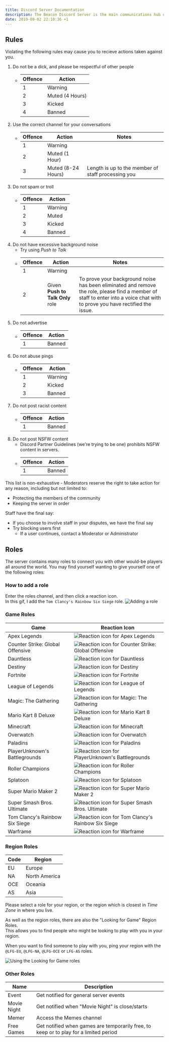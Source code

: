 ```yaml
---
title: Discord Server Documentation
description: The Beacon Discord Server is the main communications hub of all actions done on The Beacon. Learn how to utilise the server to the best ability, whilst following the rules.
date: 2019-09-02 22:10:36 +1
---
```


## Rules
Violating the following rules may cause you to recieve actions taken against you.

1. Do not be a dick, and please be respectful of other people
	- Offence | Action
	  ------- | -----------
		1       | Warning
		2       | Muted (4 Hours)
		3       | Kicked
		4       | Banned
2. Use the correct channel for your conversations
	- Offence | Action             | Notes
	  ------- | ------------------ | -----
		1       | Warning            |
		2       | Muted (1 Hour)     |
		3       | Muted (8-24 Hours) | Length is up to the member of staff processing you
3. Do not spam or troll
	- Offence | Action     
	  ------- | -----------
		1       | Warning
		2       | Muted
		3       | Kicked
		4       | Banned
4. Do not have excessive background noise
	- Try using _Push to Talk_
	- Offence | Action                           | Notes
	  ------- | -------------------------------- | ------
		1       | Warning                          |
		2       | Given **Push to Talk Only** role | To prove your background noise has been eliminated and remove the role, please find a member of staff to enter into a voice chat with to prove you have rectified the issue.
5. Do not advertise
	- Offence | Action
	  ------- | -----------
		1       | Banned
6. Do not abuse pings
	- Offence | Action
		------- | -----------
		1       | Warning
		2       | Kicked
		3       | Banned
7. Do not post racist content
	- Offence | Action
	  ------- | -----------
		1       | Banned
8. Do not post NSFW content
	- Discord Partner Guidelines (we're trying to be one) prohibits NSFW content in servers.
	- Offence | Action
	  ------- | -----------
		1       | Banned

This list is non-exhaustive - Moderators reserve the right to take action for any reason, including but not limited to:
- Protecting the members of the community
- Keeping the server in order

Staff have the final say:
- If you choose to involve staff in your disputes, we have the final say
- Try blocking users first
	- If a user continues, contact a Moderator or Administrator

## Roles
The server contains many roles to connect you with other would-be players all around the world.
You may find yourself wanting to give yourself one of the following roles:

### How to add a role
Enter the roles channel, and then click a reaction icon.  
In this gif, I add the `Tom Clancy's Rainbow Six Siege` role.
<img src={rolesGif} alt="Adding a role" />

### Game Roles

Game                              | Reaction Icon                                                                                                         |
--------------------------------- | --------------------------------------------------------------------------------------------------------------------- |
Apex Legends                      | <img src="https://cdn.discordapp.com/emojis/602570214072385536.png?v=1" className={styles.icon} alt="Reaction icon for Apex Legends" title="Reaction icon for Apex Legends" />
Counter Strike: Global Offensive  | <img src="https://cdn.discordapp.com/emojis/602573024452935680.png?v=1" className={styles.icon} alt="Reaction icon for Counter Strike: Global Offensive" title="Reaction icon for Counter Strike: Global Offensive" />
Dauntless                         | <img src="https://cdn.discordapp.com/emojis/602569854259560458.png?v=1" className={styles.icon} alt="Reaction icon for Dauntless" title="Reaction icon for Dauntless" />
Destiny                           | <img src="https://cdn.discordapp.com/emojis/602571885657718822.png?v=1" className={styles.icon} alt="Reaction icon for Destiny" title="Reaction icon for Destiny" />
Fortnite                          | <img src="https://cdn.discordapp.com/emojis/602570231306518528.png?v=1" className={styles.icon} alt="Reaction icon for Fortnite" title="Reaction icon for Fortnite" />
League of Legends                 | <img src="https://cdn.discordapp.com/emojis/602570255646326784.png?v=1" className={styles.icon} alt="Reaction icon for League of Legends" title="Reaction icon for League of Legends" />
Magic: The Gathering              | <img src="https://cdn.discordapp.com/emojis/602570317587677184.png?v=1" className={styles.icon} alt="Reaction icon for Magic: The Gathering" title="Reaction icon for Magic: The Gathering" />
Mario Kart 8 Deluxe               | <img src="https://cdn.discordapp.com/emojis/602572110132674570.png?v=1" className={styles.icon} alt="Reaction icon for Mario Kart 8 Deluxe" title="Reaction icon for Mario Kart 8 Deluxe" />
Minecraft                         | <img src="https://cdn.discordapp.com/emojis/602572142667759616.png?v=1" className={styles.icon} alt="Reaction icon for Minecraft" title="Reaction icon for Minecraft" />
Overwatch                         | <img src="https://cdn.discordapp.com/emojis/602570373615190016.png?v=1" className={styles.icon} alt="Reaction icon for Overwatch" title="Reaction icon for Overwatch" />
Paladins                          | <img src="https://cdn.discordapp.com/emojis/607216511513526291.png?v=1" className={styles.icon} alt="Reaction icon for Paladins" title="Reaction icon for Paladins" />
PlayerUnknown's Battlegrounds     | <img src="https://cdn.discordapp.com/emojis/602570335514132558.png?v=1" className={styles.icon} alt="Reaction icon for PlayerUnknown's Battlegrounds" title="Reaction icon for PlayerUnknown's Battlegrounds" />
Roller Champions                  | <img src="https://cdn.discordapp.com/emojis/602571869438083093.png?v=1" className={styles.icon} alt="Reaction icon for Roller Champions" title="Reaction icon for Roller Champions" />
Splatoon                          | <img src="https://cdn.discordapp.com/emojis/602570433811972106.png?v=1" className={styles.icon} alt="Reaction icon for Splatoon" title="Reaction icon for Splatoon" />
Super Mario Maker 2               | <img src="https://cdn.discordapp.com/emojis/602571872630079565.png?v=1" className={styles.icon} alt="Reaction icon for Super Mario Maker 2" title="Reaction icon for Super Mario Maker 2" />
Super Smash Bros. Ultimate        | <img src="https://cdn.discordapp.com/emojis/602570362261209088.png?v=1" className={styles.icon} alt="Reaction icon for Super Smash Bros. Ultimate" title="Reaction icon for Super Smash Bros. Ultimate" />
Tom Clancy's Rainbow Six Siege    | <img src="https://cdn.discordapp.com/emojis/602570339813163026.png?v=1" className={styles.icon} alt="Reaction icon for Tom Clancy's Rainbow Six Siege" title="Reaction icon for Tom Clancy's Rainbow Six Siege" />
Warframe                          | <img src="https://cdn.discordapp.com/emojis/602570402035924993.png?v=1" className={styles.icon} alt="Reaction icon for Warframe" title="Reaction icon for Warframe" />

### Region Roles
Code | Region
---- | ----------------
EU   | Europe
NA   | North America
OCE  | Oceania
AS   | Asia

Please select a role for your region, or the region which is closest in _Time Zone_ in where you live.

As well as the region roles, there are also the "Looking for Game" Region Roles.  
This allows you to find people who might be looking to play with you in your region.

When you want to find someone to play with you, ping your region with the `@LFG-EU`, `@LFG-NA`, `@LFG-OCE` or `LFG-AS` roles.

<img src={lfgGif} alt="Using the Looking for Game roles" />

### Other Roles

Name        | Description
----------- | -------------------------------
Event       | Get notified for general server events
Movie Night | Get notified when "Movie Night" is close/starts
Memer       | Access the Memes channel
Free Games  | Get notified when games are temporarily free, to keep or to play for a limited period

